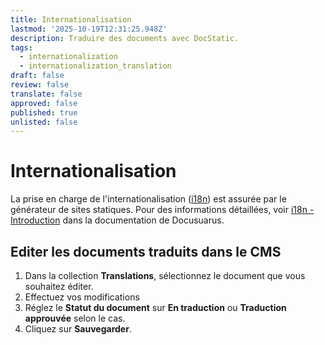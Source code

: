 ```yaml
---
title: Internationalisation
lastmod: '2025-10-19T12:31:25.948Z'
description: Traduire des documents avec DocStatic.
tags:
  - internationalization
  - internationalization_translation
draft: false
review: false
translate: false
approved: false
published: true
unlisted: false
---
```


# Internationalisation

La prise en charge de l'internationalisation ([i18n](https://fr.wikipedia.org/wiki/Internationalisation_et_localisation)) est assurée par le générateur de sites statiques. Pour des informations détaillées, voir [i18n - Introduction](https://docusaurus.io/fr/docs/i18n/introduction) dans la documentation de Docusuarus.

## Editer les documents traduits dans le CMS

1. Dans la collection **Translations**, sélectionnez le document que vous souhaitez éditer.
2. Effectuez vos modifications
3. Réglez le **Statut du document** sur **En traduction** ou **Traduction approuvée** selon le cas.
4. Cliquez sur **Sauvegarder**.
